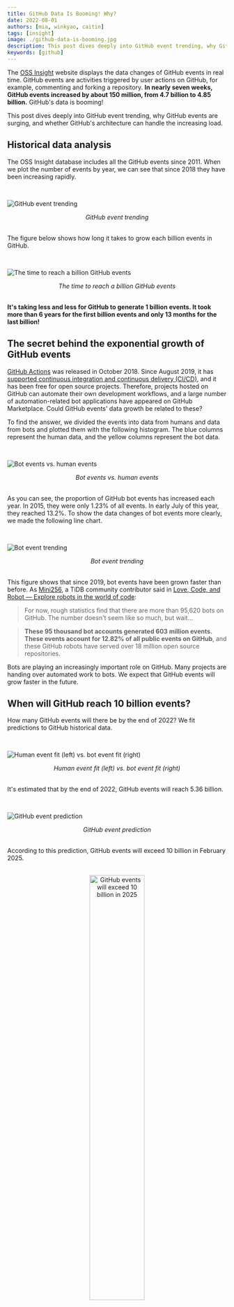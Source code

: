 ```yaml
---
title: GitHub Data Is Booming! Why?
date: 2022-08-01
authors: [mia, winkyao, caitin]
tags: [insight]
image: ./github-data-is-booming.jpg
description: This post dives deeply into GitHub event trending, why GitHub events are surging, and whether GitHub's architecture can handle the increasing load.
keywords: [github]
---
```


The [OSS Insight](https://ossinsight.io/) website displays the data changes of GitHub events in real time. GitHub events are activities triggered by user actions on GitHub, for example, commenting and forking a repository. **In nearly seven weeks, GitHub events increased by about 150 million, from 4.7 billion to 4.85 billion.** GitHub's data is booming!

This post dives deeply into GitHub event trending, why GitHub events are surging, and whether GitHub's architecture can handle the increasing load.

## Historical data analysis

The OSS Insight database includes all the GitHub events since 2011. When we plot the number of events by year, we can see that since 2018 they have been increasing rapidly.

<br />

![GitHub event trending](./github-event-trending.jpg)

<center><em>GitHub event trending</em></center>

<br />

The figure below shows how long it takes to grow each billion events in GitHub.

<br />

![The time to reach a billion GitHub events](./github-data-is-booming.jpg)

<center><em>The time to reach a billion GitHub events</em></center>

<br />

**It's taking less and less for GitHub to generate 1 billion events. It took more than 6 years for the first billion events and only 13 months for the last billion!**

## The secret behind the exponential growth of GitHub events

[GitHub Actions](https://github.blog/2018-10-16-future-of-software/) was released in October 2018. Since August 2019, it has [supported continuous integration and continuous delivery (CI/CD)](https://github.blog/2019-08-08-github-actions-now-supports-ci-cd/), and it has been free for open source projects. Therefore, projects hosted on GitHub can automate their own development workflows, and a large number of automation-related bot applications have appeared on GitHub Marketplace. Could GitHub events' data growth be related to these?

To find the answer, we divided the events into data from humans and data from bots and plotted them with the following histogram. The blue columns represent the human data, and the yellow columns represent the bot data.

<br />

![Bot events vs. human events](./bot-events-vs-human-events.jpg)

<center><em>Bot events vs. human events</em></center>

<br />

As you can see, the proportion of GitHub bot events has increased each year. In 2015, they were only 1.23% of all events. In early July of this year, they reached 13.2%. To show the data changes of bot events more clearly, we made the following line chart.

<br />

![Bot event trending](./bot-event-trending.jpg)

<center><em>Bot event trending</em></center>

<br />

This figure shows that since 2019, bot events have been grown faster than before. As [Mini256](https://github.com/Mini256), a TiDB community contributor said in [Love, Code, and Robot — Explore robots in the world of code](https://ossinsight.io/blog/say-thanks-to-github-robots):

> For now, rough statistics find that there are more than 95,620 bots on GitHub. The number doesn't seem like so much, but wait...

> **These 95 thousand bot accounts generated 603 million events. These events account for 12.82% of all public events on GitHub**, and these GitHub robots have served over 18 million open source repositories.

Bots are playing an increasingly important role on GitHub. Many projects are handing over automated work to bots. We expect that GitHub events will grow faster in the future.

## When will GitHub reach 10 billion events?

How many GitHub events will there be by the end of 2022? We fit predictions to GitHub historical data.

<br />

![Human event fit (left) vs. bot event fit (right)](./human-event-fit-vs-bot-event-fit.jpg)

<center><em>Human event fit (left) vs. bot event fit (right)</em></center>

<br />

It's estimated that by the end of 2022, GitHub events will reach 5.36 billion.

<br />

![GitHub event prediction](./github-event-prediction.jpg)

<center><em>GitHub event prediction</em></center>

<br />

According to this prediction, GitHub events will exceed 10 billion in February 2025.

<br />

<center>
  <img width="50%" src={require('./gitub-events-exceed-10-billion.jpg').default} alt='GitHub events will exceed 10 billion in 2025' />
</center>

<center><em>GitHub events will exceed 10 billion in 2025</em></center>

<br />

## Can MySQL sharding support such a huge amount of data?

GitHub uses MySQL as the main storage for all non-git warehouse data. The rapid growth of data volume poses a great challenge to GitHub's high availability. In March 2022, GitHub had 3 service disruptions, each lasting 2-5 hours. [The official investigation report](https://github.blog/2022-03-23-an-update-on-recent-service-disruptions/) shows the MySQL database caused the outages. During peak load periods, the GitHub mysql1 database (the main database cluster in GitHub) load increased. Therefore, database access reached the maximum number of connections. This affected the performance of many GitHub services and features.

In fact, over the past few years GitHub has optimized its databases. For example, it added clusters to support platform growth and partitioned the main database. But these improvements did not fundamentally solve the problem. In the near future, GitHub events will exceed 5 billion, or even 10 billion. Can MySQL sharding support such data surge?

## Data sources

All the analysis data in this article comes from [OSS Insight](https://ossinsight.io/), a tool based on [TiDB](https://en.pingcap.com/) to analyze and gain insights into GitHub events data.

You can use it to easily get insights about developers and repositories based on billions of GitHub events. You can also get the latest and historical rankings and trends in technical fields.

<br />

![The OSS Insight website](./oss-insight-website.jpg)

<center><em>The OSS Insight website</em></center>

<br />
